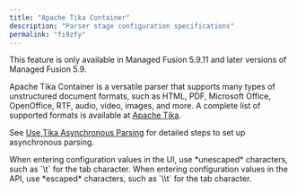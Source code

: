 ```yaml
---
title: "Apache Tika Container"
description: "Parser stage configuration specifications"
permalink: "fi9zfy"
---
```


<Note>

This feature is only available in Managed Fusion 5.9.11 and later versions of Managed Fusion 5.9.

</Note>

Apache Tika Container is a versatile parser that supports many types of unstructured document formats, such as HTML, PDF, Microsoft Office, OpenOffice, RTF, audio, video, images, and more. A complete list of supported formats is available at [Apache Tika](http://tika.apache.org/).

See [Use Tika Asynchronous Parsing](/how-to/5h70cn/use-tika-asynchronous-parsing) for detailed steps to set up asynchronous parsing.

<Tip>
When entering configuration values in the UI, use *unescaped* characters, such as `\t` for the tab character. When entering configuration values in the API, use *escaped* characters, such as `\\t` for the tab character.
</Tip>


<SchemaParamFields schema={schema}/>